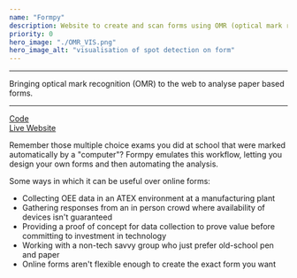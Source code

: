 ```yaml
---
name: "Formpy"
description: Website to create and scan forms using OMR (optical mark recognition)
priority: 0
hero_image: "./OMR_VIS.png"
hero_image_alt: "visualisation of spot detection on form"
---
```


---

Bringing optical mark recognition (OMR) to the web to analyse paper based forms.

---

[Code](https://github.com/ismailmo1/formpy-app) \
[Live Website](https://formpy.ismailmo.com)

Remember those multiple choice exams you did at school that were marked automatically by a "computer"?
Formpy emulates this workflow, letting you design your own forms and then automating the analysis.

Some ways in which it can be useful over online forms:

- Collecting OEE data in an ATEX environment at a manufacturing plant
- Gathering responses from an in person crowd where availability of devices isn't guaranteed
- Providing a proof of concept for data collection to prove value before committing to investment in technology
- Working with a non-tech savvy group who just prefer old-school pen and paper
- Online forms aren't flexible enough to create the exact form you want
